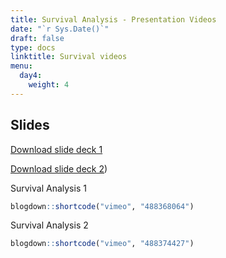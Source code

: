 ```yaml
---
title: Survival Analysis - Presentation Videos
date: "`r Sys.Date()`"
draft: false
type: docs
linktitle: Survival videos
menu:
  day4:
    weight: 4
---
```


## Slides

[Download slide deck 1](../../../Course_Modularization/Survival Analysis/Slides/ZIN_surv.pdf)

[Download slide deck 2](../../../Course_Modularization/Survival Analysis/Slides/SMDM_surv.pdf))

Survival Analysis 1

```r
blogdown::shortcode("vimeo", "488368064")
```

Survival Analysis 2

```r
blogdown::shortcode("vimeo", "488374427")
```


<!-- Microsimulation - Theory  -->

<!-- ```{r, echo=F} -->
<!-- blogdown::shortcode("vimeo", "473484372") -->
<!-- ``` -->

<!-- Microsimulation - Efficiency -->

<!-- ```{r, echo=F} -->
<!-- blogdown::shortcode("vimeo", "473071949") -->
<!-- ``` -->

<!-- Microsimulation - Implementation -->

<!-- ```{r, echo=F} -->
<!-- blogdown::shortcode("vimeo", "473414536") -->
<!-- ``` -->

<!-- Microsimulation - State-residence -->

<!-- ```{r, echo=F} -->
<!-- blogdown::shortcode("vimeo", "473464649") -->
<!-- ``` -->


